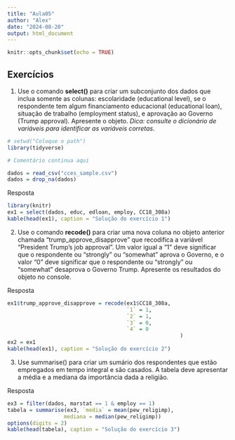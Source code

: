 ```yaml
---
title: "Aula05"
author: "Alex"
date: "2024-08-20"
output: html_document
---
```


```r
knitr::opts_chunk$set(echo = TRUE)
```

## Exercícios

1) Use o comando **select()** para criar um subconjunto dos dados que inclua somente as colunas: escolaridade (educational level), se o respondente tem algum financiamento educacional (educational loan), situação de trabalho (employment status), e aprovação ao Governo (Trump approval). Apresente o objeto. *Dica: consulte o dicionário de variáveis para identificar as variáveis corretas*.

```r
# setwd("Coloque o path")
library(tidyverse)

# Comentário continua aqui

dados = read_csv("cces_sample.csv")
dados = drop_na(dados)

```

Resposta

```r
library(knitr)
ex1 = select(dados, educ, edloan, employ, CC18_308a)
kable(head(ex1), caption = "Solução do exercício 1")
```

2) Use o comando **recode()** para criar uma nova coluna no objeto anterior chamada "trump_approve_disapprove" que recodifica a variável “President Trump's job approval”. Um valor igual a "1" deve significar que o respondente ou "strongly" ou "somewhat" aprova o Governo, e o valor "0" deve significar que o respondente ou "strongly" ou "somewhat" desaprova o Governo Trump. Apresente os resultados do objeto no console.

Resposta

```r
ex1$trump_approve_disapprove = recode(ex1$CC18_308a, 
                                      `1` = 1,
                                      `2` = 1,
                                      `3` = 0,
                                      `4` = 0
                                                       )
ex2 = ex1
kable(head(ex1), caption = "Solução do exercício 2")
```

3) Use summarise() para criar um sumário dos respondentes que estão empregados em tempo integral e são casados. A tabela deve apresentar a média e a mediana da importância dada a religião.

Resposta

```r
ex3 = filter(dados, marstat == 1 & employ == 1)
tabela = summarise(ex3, `media` = mean(pew_religimp), 
                  mediana = median(pew_religimp))
options(digits = 2)
kable(head(tabela), caption = "Solução do exercício 3")
```




